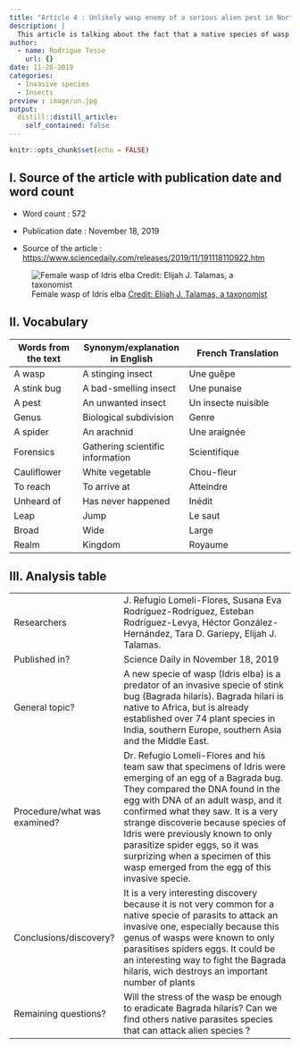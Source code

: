 ```yaml
---
title: "Article 4 : Unlikely wasp enemy of a serious alien pest in North America named Idris elba"
description: |
  This article is talking about the fact that a native species of wasp has become a predator of an invasive one.
author:
  - name: Rodrigue Tesse
    url: {}
date: 11-28-2019
categories:
  - Invasive species
  - Insects
preview : image/un.jpg 
output:
  distill::distill_article:
    self_contained: false
---
```


```r
knitr::opts_chunk$set(echo = FALSE)
```

## I. Source of the article with publication date and word count 

* Word count : 572

* Publication date : November 18, 2019

* Source of the article : <https://www.sciencedaily.com/releases/2019/11/191118110922.htm>

![Female wasp of Idris elba [Credit: Elijah J. Talamas, a taxonomist](https://www.eurekalert.org/multimedia/pub/217030.php)](image/un.jpg)


## II. Vocabulary

| Words from the text | Synonym/explanation in English | French Translation           |
| ------------------- | ------------------------------ |------------------------------|
| A wasp | A stinging insect | Une guêpe |
| A stink bug | A bad-smelling insect| Une punaise |
| A pest | An unwanted insect | Un insecte nuisible |
| Genus | Biological subdivision | Genre |
| A spider | An arachnid | Une araignée |
| Forensics | Gathering scientific information | Scientifique |
| Cauliflower | White vegetable | Chou-fleur |
| To reach | To arrive at | Atteindre |
| Unheard of | Has never happened | Inédit |
| Leap | Jump | Le saut |
| Broad | Wide | Large |
| Realm | Kingdom | Royaume |


## III. Analysis table 
|                              |                                                                     |
| ---------------------------- | ------------------------------------------------------------------- |
| Researchers                  | J. Refugio Lomeli-Flores, Susana Eva Rodríguez-Rodríguez, Esteban Rodríguez-Levya, Héctor González-Hernández, Tara D. Gariepy, Elijah J. Talamas. |
| Published in?                | Science Daily in November 18, 2019 |
| General topic?               | A new specie of wasp (Idris elba) is a predator of an invasive specie of stink bug (Bagrada hilaris). Bagrada hilari is native to Africa, but is already established over 74 plant species in India, southern Europe, southern Asia and the Middle East.  |
| Procedure/what was examined? | Dr. Refugio Lomeli-Flores and his team saw that specimens of Idris were emerging of an egg of a Bagrada bug. They compared the DNA found in the egg with DNA of an adult wasp, and it confirmed what they saw. It is a very strange discoverie because species of Idris were previously known to only parasitize spider eggs, so it was surprizing when a specimen of this wasp emerged from the egg of this invasive specie.  |
| Conclusions/discovery?       | It is a very interesting discovery because it is not very common for a native specie of parasits to attack an invasive one, especially because this genus of wasps were known to only parasitises spiders eggs. It could be an interesting way to fight the Bagrada hilaris, wich destroys an important number of plants |
| Remaining questions?         | Will the stress of the wasp be enough to eradicate Bagrada hilaris? Can we find others native parasites species that can attack alien species ?  |


